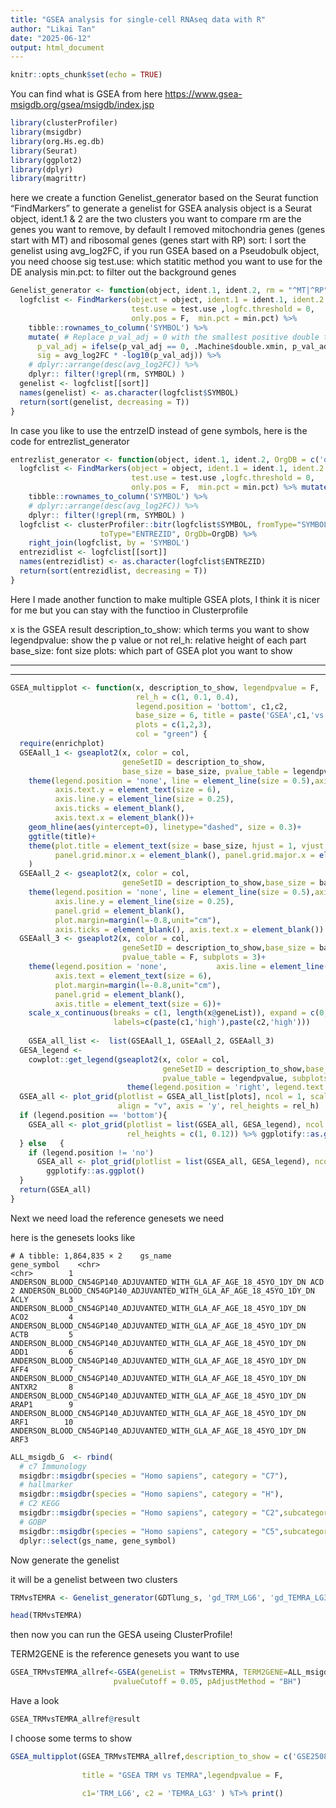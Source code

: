 ```yaml
---
title: "GSEA analysis for single-cell RNAseq data with R"
author: "Likai Tan"
date: "2025-06-12"
output: html_document
---
```


```r
knitr::opts_chunk$set(echo = TRUE)
```

You can find what is GSEA from here <https://www.gsea-msigdb.org/gsea/msigdb/index.jsp>

```r
library(clusterProfiler)
library(msigdbr)
library(org.Hs.eg.db)
library(Seurat)
library(ggplot2)
library(dplyr)
library(magrittr)
```

here we create a function Genelist_generator based on the Seurat function "FindMarkers" to generate a genelist for GSEA analysis object is a Seurat object, ident.1 & 2 are the two clusters you want to compare rm are the genes you want to remove, by default I removed mitochondria genes (genes start with MT) and ribosomal genes (genes start with RP) sort: I sort the genelist using avg_log2FC, if you run GSEA based on a Pseudobulk object, you need choose sig test.use: which statitic method you want to use for the DE analysis min.pct: to filter out the background genes

```r
Genelist_generator <- function(object, ident.1, ident.2, rm = "^MT|^RP",sort = "avg_log2FC", test.use = 'bimod', min.pct = 0.1) {
  logfclist <- FindMarkers(object = object, ident.1 = ident.1, ident.2 = ident.2,
                           test.use = test.use ,logfc.threshold = 0, 
                           only.pos = F,  min.pct = min.pct) %>%
    tibble::rownames_to_column('SYMBOL') %>% 
    mutate( # Replace p_val_adj = 0 with the smallest positive double to avoid -log10(0) = Inf
      p_val_adj = ifelse(p_val_adj == 0, .Machine$double.xmin, p_val_adj),
      sig = avg_log2FC * -log10(p_val_adj)) %>% 
    # dplyr::arrange(desc(avg_log2FC)) %>%
    dplyr:: filter(!grepl(rm, SYMBOL) )
  genelist <- logfclist[[sort]]
  names(genelist) <- as.character(logfclist$SYMBOL)
  return(sort(genelist, decreasing = T))
}

```

In case you like to use the entrzeID instead of gene symbols, here is the code for entrezlist_generator

```r
entrezlist_generator <- function(object, ident.1, ident.2, OrgDB = c('org.Hs.eg.db'),rm = "^MT|^RP", sort = "avg_log2FC",test.use = 'bimod', min.pct = 0) {
  logfclist <- FindMarkers(object = object, ident.1 = ident.1, ident.2 = ident.2,
                           test.use = test.use ,logfc.threshold = 0, 
                           only.pos = F,  min.pct = min.pct) %>% mutate(sig = avg_log2FC*-log10(p_val_adj)) %>% 
    tibble::rownames_to_column('SYMBOL') %>% 
    # dplyr::arrange(desc(avg_log2FC)) %>%
    dplyr:: filter(!grepl(rm, SYMBOL) )
  logfclist <- clusterProfiler::bitr(logfclist$SYMBOL, fromType="SYMBOL",
                    toType="ENTREZID", OrgDb=OrgDB) %>%
    right_join(logfclist, by = 'SYMBOL')
  entrezidlist <- logfclist[[sort]]
  names(entrezidlist) <- as.character(logfclist$ENTREZID)
  return(sort(entrezidlist, decreasing = T))
}


```

Here I made another function to make multiple GSEA plots, I think it is nicer for me but you can stay with the functioo in Clusterprofile

x is the GSEA result description_to_show: which terms you want to show legendpvalue: show the p value or not rel_h: relative height of each part base_size: font size plots: which part of GSEA plot you want to show

------------------------------------------------------------------------

------------------------------------------------------------------------

```r
GSEA_multipplot <- function(x, description_to_show, legendpvalue = F,
                            rel_h = c(1, 0.1, 0.4),
                            legend.position = 'bottom', c1,c2,
                            base_size = 6, title = paste('GSEA',c1,'vs',c2), 
                            plots = c(1,2,3),
                            col = "green") {
  require(enrichplot)
  GSEAall_1 <- gseaplot2(x, color = col,
                         geneSetID = description_to_show,
                         base_size = base_size, pvalue_table = legendpvalue, subplots = 1) +
    theme(legend.position = 'none', line = element_line(size = 0.5),axis.line.x = element_blank(),
          axis.text.y = element_text(size = 6),
          axis.line.y = element_line(size = 0.25),
          axis.ticks = element_blank(),
          axis.text.x = element_blank())+
    geom_hline(aes(yintercept=0), linetype="dashed", size = 0.3)+
    ggtitle(title)+
    theme(plot.title = element_text(size = base_size, hjust = 1, vjust = 0.5),
          panel.grid.minor.x = element_blank(), panel.grid.major.x = element_blank()
    )
  GSEAall_2 <- gseaplot2(x, color = col,
                         geneSetID = description_to_show,base_size = base_size, pvalue_table = F, subplots = 2)+
    theme(legend.position = 'none', line = element_line(size = 0.5),axis.line.x = element_blank(),
          axis.line.y = element_line(size = 0.25),
          panel.grid = element_blank(),
          plot.margin=margin(l=-0.8,unit="cm"),
          axis.ticks = element_blank(), axis.text.x = element_blank())
  GSEAall_3 <- gseaplot2(x, color = col,
                         geneSetID = description_to_show,base_size = base_size,
                         pvalue_table = F, subplots = 3)+
    theme(legend.position = 'none',           axis.line = element_line(size = 0.25),
          axis.text = element_text(size = 6),
          plot.margin=margin(l=-0.8,unit="cm"),
          panel.grid = element_blank(),
          axis.title = element_text(size = 6))+
    scale_x_continuous(breaks = c(1, length(x@geneList)), expand = c(0, 0),
                       labels=c(paste(c1,'high'),paste(c2,'high')))
  
    GSEA_all_list <-  list(GSEAall_1, GSEAall_2, GSEAall_3)
  GESA_legend <-
    cowplot::get_legend(gseaplot2(x, color = col,
                                  geneSetID = description_to_show,base_size = base_size,
                                  pvalue_table = legendpvalue, subplots = 1)+
                          theme(legend.position = 'right', legend.text  = element_text(size = 6)))
  GSEA_all <- plot_grid(plotlist = GSEA_all_list[plots], ncol = 1, scale = 1,
                        align = "v", axis = 'y', rel_heights = rel_h)
  if (legend.position == 'bottom'){
    GSEA_all <- plot_grid(plotlist = list(GSEA_all, GESA_legend), ncol =1,
                          rel_heights = c(1, 0.12)) %>% ggplotify::as.ggplot()
  } else   {
    if (legend.position != 'no')
      GSEA_all <- plot_grid(plotlist = list(GSEA_all, GESA_legend), ncol =2) %>%
        ggplotify::as.ggplot()
  }
  return(GSEA_all)
}
```

Next we need load the reference genesets we need

here is the genesets looks like

```         
# A tibble: 1,864,835 × 2    gs_name                                                            gene_symbol    <chr>                                                              <chr>        1 ANDERSON_BLOOD_CN54GP140_ADJUVANTED_WITH_GLA_AF_AGE_18_45YO_1DY_DN ACD          2 ANDERSON_BLOOD_CN54GP140_ADJUVANTED_WITH_GLA_AF_AGE_18_45YO_1DY_DN ACLY         3 ANDERSON_BLOOD_CN54GP140_ADJUVANTED_WITH_GLA_AF_AGE_18_45YO_1DY_DN ACO2         4 ANDERSON_BLOOD_CN54GP140_ADJUVANTED_WITH_GLA_AF_AGE_18_45YO_1DY_DN ACTB         5 ANDERSON_BLOOD_CN54GP140_ADJUVANTED_WITH_GLA_AF_AGE_18_45YO_1DY_DN ADD1         6 ANDERSON_BLOOD_CN54GP140_ADJUVANTED_WITH_GLA_AF_AGE_18_45YO_1DY_DN AFF4         7 ANDERSON_BLOOD_CN54GP140_ADJUVANTED_WITH_GLA_AF_AGE_18_45YO_1DY_DN ANTXR2       8 ANDERSON_BLOOD_CN54GP140_ADJUVANTED_WITH_GLA_AF_AGE_18_45YO_1DY_DN ARAP1        9 ANDERSON_BLOOD_CN54GP140_ADJUVANTED_WITH_GLA_AF_AGE_18_45YO_1DY_DN ARF1        10 ANDERSON_BLOOD_CN54GP140_ADJUVANTED_WITH_GLA_AF_AGE_18_45YO_1DY_DN ARF3  
```

```r
ALL_msigdb_G  <- rbind(
  # c7 Immunology 
  msigdbr::msigdbr(species = "Homo sapiens", category = "C7"), 
  # hallmarker
  msigdbr::msigdbr(species = "Homo sapiens", category = "H"),
  # C2 KEGG
  msigdbr::msigdbr(species = "Homo sapiens", category = "C2",subcategory = 'CP:KEGG'),
  # GOBP
  msigdbr::msigdbr(species = "Homo sapiens", category = "C5",subcategory = 'GO:BP')) %>% 
  dplyr::select(gs_name, gene_symbol)
```

Now generate the genelist

it will be a genelist between two clusters

```r

TRMvsTEMRA <- Genelist_generator(GDTlung_s, 'gd_TRM_LG6', 'gd_TEMRA_LG3', sort = "avg_log2FC", min.pct = 0.05)
```

```r
head(TRMvsTEMRA)
```

then now you can run the GESA useing ClusterProfile!

TERM2GENE is the reference genesets you want to use

```r
GSEA_TRMvsTEMRA_allref<-GSEA(geneList = TRMvsTEMRA, TERM2GENE=ALL_msigdb_G,  
                       pvalueCutoff = 0.05, pAdjustMethod = "BH") 
```

Have a look

```r
GSEA_TRMvsTEMRA_allref@result

```

I choose some terms to show

```r

GSEA_multipplot(GSEA_TRMvsTEMRA_allref,description_to_show = c('GSE25087_TREG_VS_TCONV_ADULT_UP', 'KEGG_NATURAL_KILLER_CELL_MEDIATED_CYTOTOXICITY'), base_size = 8,legend.position = 'bottom',
                
                title = "GSEA TRM vs TEMRA",legendpvalue = F,
                
                c1='TRM_LG6', c2 = 'TEMRA_LG3' ) %T>% print()
```
